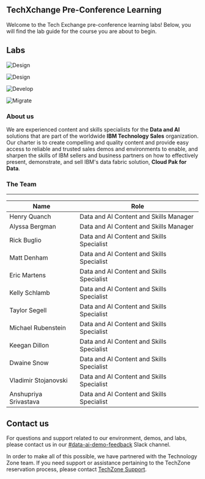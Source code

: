 
## TechXchange Pre-Conference Learning 
<PageDescription>
Welcome to the Tech Exchange pre-conference learning labs! Below, you will find the lab guide for the course you are about to begin.
</PageDescription>


## Labs

<Row className="image-card-group">
<Column colMd={4} colLg={4} noGutterSm>
    
  <ImageCard
      title="Manta"
      titleColor="dark"
      aspectRatio="1:1"
      href="https://carbondesignsystem.com/designing/get-started"
      actionIcon="arrowRight"
      iconColor="dark"
      >

![Design](../images/manta.png)

  </ImageCard>
</Column>
<Column colMd={4} colLg={4} noGutterSm>
    
  <ImageCard
      title="Data Product Hub"
      titleColor="dark"
      aspectRatio="1:1"
      href="https://carbondesignsystem.com/designing/get-started"
      actionIcon="arrowRight"
      iconColor="dark"
      >

![Design](../images/data-product-hub.png)

  </ImageCard>
</Column>
<Column colMd={4} colLg={4} noGutterSm>
    <ImageCard
      title="Knowledge Catalog"
      aspectRatio="1:1"
      href="https://carbondesignsystem.com/developing/get-started"
      actionIcon="arrowRight"
      titleColor="dark"
      iconColor="dark"
      >

![Develop](../images/knowledge-catalog.png)

  </ImageCard>
</Column>
<Column colMd={4} colLg={4} noGutterSm>
      <ImageCard
      title="watsonx"
      aspectRatio="1:1"
      href="https://carbondesignsystem.com/migrating/guide/overview/"
      actionIcon="arrowRight"
      titleColor="dark"
      iconColor="dark"
      >

![Migrate](../images/watsonx.png)

  </ImageCard>
</Column>
</Row>

### About us

We are experienced content and skills specialists for the **Data and AI**
solutions that are part of the worldwide **IBM Technology Sales** organization.
Our charter is to create compelling and quality content and provide easy access
to reliable and trusted sales demos and environments to enable, and sharpen the
skills of IBM sellers and business partners on how to effectively present,
demonstrate, and sell IBM's data fabric solution, **Cloud Pak for Data**.

### The Team

---

| Name                  | Role                                      |
| --------------------- | ----------------------------------------- |
| Henry Quanch          | Data and AI Content and Skills Manager    |
| Alyssa Bergman        | Data and AI Content and Skills Manager    |
| Rick Buglio           | Data and AI Content and Skills Specialist |
| Matt Denham           | Data and AI Content and Skills Specialist |
| Eric Martens          | Data and AI Content and Skills Specialist |
| Kelly Schlamb         | Data and AI Content and Skills Specialist |
| Taylor Segell         | Data and AI Content and Skills Specialist |
| Michael Rubenstein    | Data and AI Content and Skills Specialist |
| Keegan Dillon         | Data and AI Content and Skills Specialist |
| Dwaine Snow           | Data and AI Content and Skills Specialist |
| Vladimir Stojanovski  | Data and AI Content and Skills Specialist |
| Anshupriya Srivastava | Data and AI Content and Skills Specialist |

## Contact us

For questions and support related to our environment, demos, and labs, please
contact us in our
[#data-ai-demo-feedback](https://ibm-technology-sales.slack.com/archives/C01J9VACZB5)
Slack channel.

In order to make all of this possible, we have partnered with the Technology
Zone team. If you need support or assistance pertaining to the TechZone
reservation process, please contact
[TechZone Support](https://techzone.ibm.com/help).
